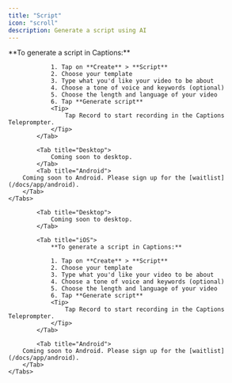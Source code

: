 ```yaml
---
title: "Script"
icon: "scroll"
description: Generate a script using AI
---
```


<div id="ios-tab">
    <Tabs>
            <Tab title="iOS">
                **To generate a script in Captions:**

                1. Tap on **Create** > **Script**
                2. Choose your template
                3. Type what you'd like your video to be about
                4. Choose a tone of voice and keywords (optional)
                5. Choose the length and language of your video
                6. Tap **Generate script**
                <Tip>
                    Tap Record to start recording in the Captions Teleprompter.
                </Tip>
            </Tab>

            <Tab title="Desktop">
                Coming soon to desktop.
            </Tab>
            <Tab title="Android">
        Coming soon to Android. Please sign up for the [waitlist](/docs/app/android).
        </Tab>
    </Tabs>
</div>

<div id="desktop-tab">
    <Tabs>

            <Tab title="Desktop">
                Coming soon to desktop.
            </Tab>

            <Tab title="iOS">
                **To generate a script in Captions:**

                1. Tap on **Create** > **Script**
                2. Choose your template
                3. Type what you'd like your video to be about
                4. Choose a tone of voice and keywords (optional)
                5. Choose the length and language of your video
                6. Tap **Generate script**
                <Tip>
                    Tap Record to start recording in the Captions Teleprompter.
                </Tip>
            </Tab>

            <Tab title="Android">
        Coming soon to Android. Please sign up for the [waitlist](/docs/app/android).
        </Tab>
    </Tabs>
</div>
